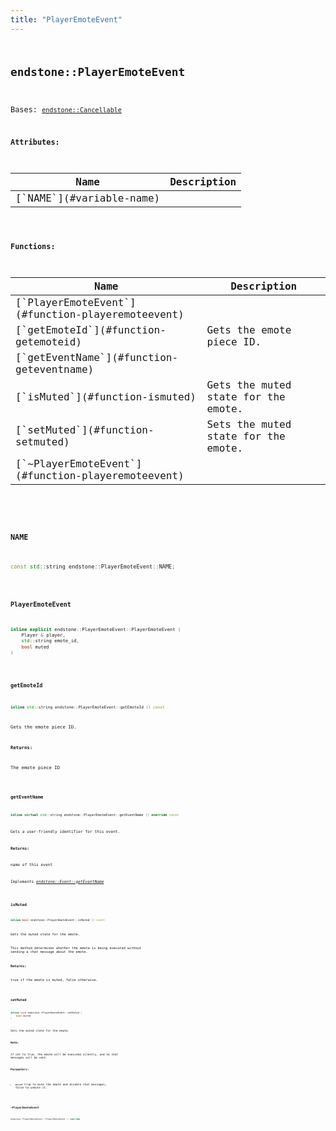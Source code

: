 ```yaml
---
title: "PlayerEmoteEvent"
---
```


## <code className="doc-symbol doc-symbol-class"/> endstone::PlayerEmoteEvent

Bases: [`endstone::Cancellable`](classendstone_1_1_cancellable.md)









**Attributes:**

<table>
<thead>
   <tr>
      <th>Name</th>
      <th>Description</th>
   </tr>
</thead>
<tbody>
<tr key="classendstone_1_1_player_emote_event_1a74ecb4319b65d01b406f8c591d3aff18">
    <td>[`NAME`](#variable-name)</td>
    <td></td>
</tr>
</tbody>
</table>






**Functions:**

<table>
<thead>
   <tr>
      <th>Name</th>
      <th>Description</th>
   </tr>
</thead>
<tbody>
<tr key="classendstone_1_1_player_emote_event_1ac2488935ceb6439496161cad234f16aa">
    <td>[`PlayerEmoteEvent`](#function-playeremoteevent)</td>
    <td></td>
</tr>
<tr key="classendstone_1_1_player_emote_event_1a3cdd5e160ee7f361ee4dd23cd94bf709">
    <td>[`getEmoteId`](#function-getemoteid)</td>
    <td>Gets the emote piece ID.</td>
</tr>
<tr key="classendstone_1_1_player_emote_event_1a79b81c6252a8a7036ddf04f4827edd40">
    <td>[`getEventName`](#function-geteventname)</td>
    <td></td>
</tr>
<tr key="classendstone_1_1_player_emote_event_1a44bd292db6e8d2326ac16126cadfcf1a">
    <td>[`isMuted`](#function-ismuted)</td>
    <td>Gets the muted state for the emote.</td>
</tr>
<tr key="classendstone_1_1_player_emote_event_1a8b3923ba2a6d0867d03ea8ec89ab299a">
    <td>[`setMuted`](#function-setmuted)</td>
    <td>Sets the muted state for the emote.</td>
</tr>
<tr key="classendstone_1_1_player_emote_event_1a197c850f0d19456039fa2371f4476ff6">
    <td>[`~PlayerEmoteEvent`](#function-playeremoteevent)</td>
    <td></td>
</tr>
</tbody>
</table>

### <code className="doc-symbol doc-symbol-variable"/> NAME

```cpp
const std::string endstone::PlayerEmoteEvent::NAME;
```


### <code className="doc-symbol doc-symbol-function"/> PlayerEmoteEvent

```cpp
inline explicit endstone::PlayerEmoteEvent::PlayerEmoteEvent (
    Player & player,
    std::string emote_id,
    bool muted
) 
```


### <code className="doc-symbol doc-symbol-function"/> getEmoteId

```cpp
inline std::string endstone::PlayerEmoteEvent::getEmoteId () const
```

Gets the emote piece ID.



**Returns:**

The emote piece ID 





        
### <code className="doc-symbol doc-symbol-function"/> getEventName

```cpp
inline virtual std::string endstone::PlayerEmoteEvent::getEventName () override const
```


Gets a user-friendly identifier for this event.




**Returns:**

name of this event 





        
Implements [*endstone::Event::getEventName*](classendstone_1_1_event.md#function-geteventname)

### <code className="doc-symbol doc-symbol-function"/> isMuted

```cpp
inline bool endstone::PlayerEmoteEvent::isMuted () const
```

Gets the muted state for the emote.

This method determines whether the emote is being executed without sending a chat message about the emote.




**Returns:**

true if the emote is muted, false otherwise. 





        
### <code className="doc-symbol doc-symbol-function"/> setMuted

```cpp
inline void endstone::PlayerEmoteEvent::setMuted (
    bool muted
) 
```

Sets the muted state for the emote.



**Note:**

If set to true, the emote will be executed silently, and no chat messages will be sent.




**Parameters:**


* `muted` true to mute the emote and disable chat messages, false to unmute it. 




        
### <code className="doc-symbol doc-symbol-function"/> ~PlayerEmoteEvent

```cpp
endstone::PlayerEmoteEvent::~PlayerEmoteEvent () override
```

